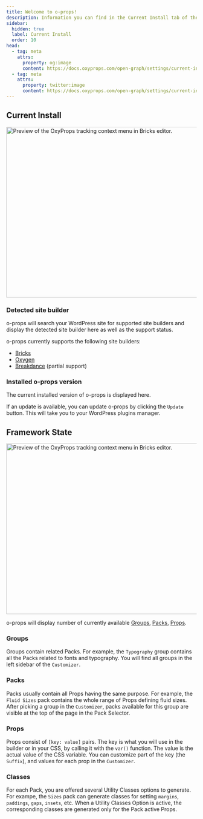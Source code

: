 ```yaml
---
title: Welcome to o-props!
description: Information you can find in the Current Install tab of the Settings page in the o-props dashboard.
sidebar:
  hidden: true
  label: Current Install
  order: 10
head:
  - tag: meta
    attrs:
      property: og:image
      content: https://docs.oxyprops.com/open-graph/settings/current-install.png
  - tag: meta
    attrs:
      property: twitter:image
      content: https://docs.oxyprops.com/open-graph/settings/current-install.png
---
```


## Current Install

<Image
  src={currentInstall}
  alt="Preview of the OxyProps tracking context menu in Bricks editor."
  format="avif"
  quality="mid"
  width="900"
  height="450"
/>

### Detected site builder

o-props will search your WordPress site for supported site builders and display the detected site builder here as well as the support status.

o-props currently supports the following site builders:
- [Bricks](https://bricksbuilder.io/)
- [Oxygen](https://oxygenbuilder.com/)
- [Breakdance](https://breakdance.io/) (partial support)



### Installed o-props version

The current installed version of o-props is displayed here.

If an update is available, you can update o-props by clicking the `Update` button. This will take you to your WordPress plugins manager.



## Framework State

<Image
  src={frameworkState}
  alt="Preview of the OxyProps tracking context menu in Bricks editor."
  format="avif"
  quality="mid"
  width="900"
  height="450"
/>

o-props will display number of currently available [Groups](#groups), [Packs](#packs), [Props](#props).

### Groups

Groups contain related Packs. For example, the `Typography` group contains all the Packs related to fonts and typography. You will find all groups in the left sidebar of the `Customizer`.

### Packs	

Packs usually contain all Props having the same purpose. For example, the `Fluid Sizes` pack contains the whole range of Props defining fluid sizes. After picking a group in the `Customizer`, packs available for this group are visible at the top of the page in the Pack Selector.

### Props	
Props consist of `[key: value]` pairs. The key is what you will use in the builder or in your CSS, by calling it with the `var()` function. The value is the actual value of the CSS variable. You can customize part of the key (the `Suffix`), and values for each prop in the `Customizer`.

### Classes	
For each Pack, you are offered several Utility Classes options to generate. For exampe, the `Sizes` pack can generate classes for setting `margins`, `paddings`, `gaps`, `insets`, etc. When a Utility Classes Option is active, the corresponding classes are generated only for the Pack active Props.

